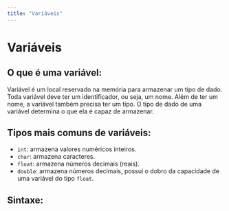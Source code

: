 ```yaml
---
title: "Variáveis"
---
```


# Variáveis

## O que é uma variável:

Variável é um local reservado na memória para armazenar um tipo de dado. Toda variável deve ter um identificador, ou seja, um nome. Além de ter um nome, a variável também precisa ter um tipo. O tipo de dado de uma variável determina o que ela é capaz de armazenar.

## Tipos mais comuns de variáveis:

- `int`: armazena valores numéricos inteiros.
- `char`: armazena caracteres.
- `float`: armazena números decimais (reais).
- `double`: armazena números decimais, possui o dobro da capacidade de uma variável do tipo `float`.

## Sintaxe:
